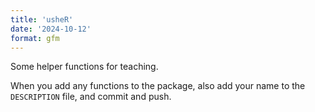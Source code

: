 ```yaml
---
title: 'usheR'
date: '2024-10-12'
format: gfm
---
```


<!-- Do not manually edit README.md -->
<!-- Edit the README.qmd, then render. -->
<!-- Also commit and push changes to this and the resulting README.md file. -->
<!-- This makes is easy to incorporate code examples later if we choose. -->

Some helper functions for teaching.

When you add any functions to the package, also add your name to the `DESCRIPTION` file, and commit and push.

